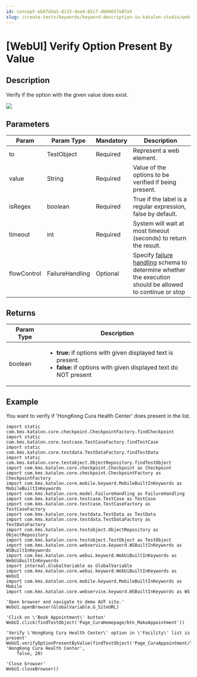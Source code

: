 ```yaml
---
id: concept-eb87dda1-d115-4ea4-82c7-4b0865fe07a5
slug: /create-tests/keywords/keyword-description-in-katalon-studio/web-ui-keywords/webui-verify-option-present-by-value
---
```


# \[WebUI\] Verify Option Present By Value

## Description

Verify if the option with the given value does exist.

<img src="https://github.com/katalon-studio/docs-images/raw/master/katalon-studio/docs/webui-verify-option-present-by-value/label.jpg" />

## Parameters

<table><tr><th>Param</th><th>Param Type</th><th>Mandatory</th><th>Description</th></tr><tbody><tr><td>to</td><td>TestObject</td><td>Required</td><td>Represent a web element.</td></tr><tr><td>value</td><td>String</td><td>Required</td><td>Value of the options to be verified if being present.</td></tr><tr><td>isRegex</td><td>boolean</td><td>Required</td><td>True if the label is a regular expression, false by default.</td></tr><tr><td>timeout</td><td>int</td><td>Required</td><td>System will wait at most timeout (seconds) to return the result.</td></tr><tr><td>flowControl</td><td>FailureHandling</td><td>Optional</td><td>Specify <a href="/maintain/configure-failure-handling-settings-in-katalon-studio" >failure handling</a> schema to determine whether the execution should be allowed to continue or stop</td></tr></tbody></table>

## Returns

<table><tr><th>Param Type</th><th>Description</th></tr><tbody><tr><td>boolean</td><td><ul><li><strong>true:</strong> if options with given displayed text is present.</li><li><strong>false:</strong> if options with given displayed text do NOT present</li></ul></td></tr></tbody></table>

## Example

You want to verify if 'HongKong Cura Health Center' does present in the list.

```
import static com.kms.katalon.core.checkpoint.CheckpointFactory.findCheckpoint
import static com.kms.katalon.core.testcase.TestCaseFactory.findTestCase
import static com.kms.katalon.core.testdata.TestDataFactory.findTestData
import static com.kms.katalon.core.testobject.ObjectRepository.findTestObject
import com.kms.katalon.core.checkpoint.Checkpoint as Checkpoint
import com.kms.katalon.core.checkpoint.CheckpointFactory as CheckpointFactory
import com.kms.katalon.core.mobile.keyword.MobileBuiltInKeywords as MobileBuiltInKeywords
import com.kms.katalon.core.model.FailureHandling as FailureHandling
import com.kms.katalon.core.testcase.TestCase as TestCase
import com.kms.katalon.core.testcase.TestCaseFactory as TestCaseFactory
import com.kms.katalon.core.testdata.TestData as TestData
import com.kms.katalon.core.testdata.TestDataFactory as TestDataFactory
import com.kms.katalon.core.testobject.ObjectRepository as ObjectRepository
import com.kms.katalon.core.testobject.TestObject as TestObject
import com.kms.katalon.core.webservice.keyword.WSBuiltInKeywords as WSBuiltInKeywords
import com.kms.katalon.core.webui.keyword.WebUiBuiltInKeywords as WebUiBuiltInKeywords
import internal.GlobalVariable as GlobalVariable
import com.kms.katalon.core.webui.keyword.WebUiBuiltInKeywords as WebUI
import com.kms.katalon.core.mobile.keyword.MobileBuiltInKeywords as Mobile
import com.kms.katalon.core.webservice.keyword.WSBuiltInKeywords as WS

'Open browser and navigate to demo AUT site.'
WebUI.openBrowser(GlobalVariable.G_SiteURL)

'Click on \'Book Appointment\' button'
WebUI.click(findTestObject('Page_CuraHomepage/btn_MakeAppointment'))

'Verify \'HongKong Cura Health Center\' option in \'Facility\' list is present'
WebUI.verifyOptionPresentByValue(findTestObject('Page_CuraAppointment/lst_Facility'), 'HongKong Cura Health Center', 
    false, 20)

'Close browser'
WebUI.closeBrowser()

```
